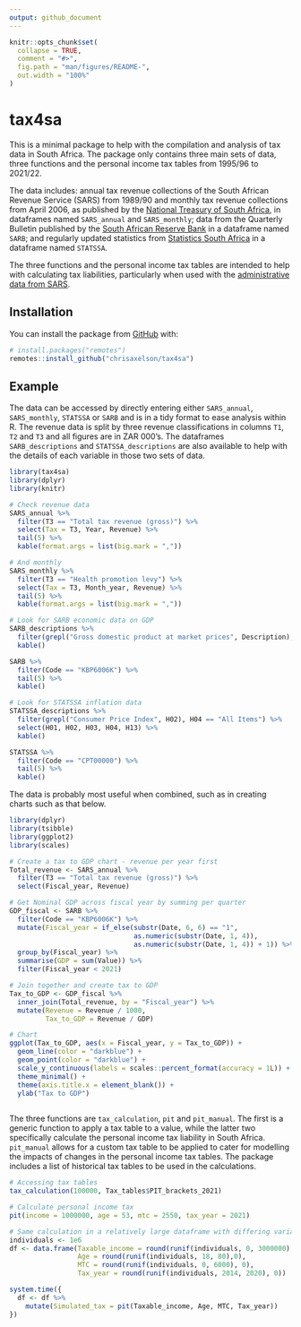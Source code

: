 ```yaml
---
output: github_document
---
```


<!-- README.md is generated from README.Rmd. Please edit that file -->

```r
knitr::opts_chunk$set(
  collapse = TRUE,
  comment = "#>",
  fig.path = "man/figures/README-",
  out.width = "100%"
)
```

# tax4sa

<!-- badges: start -->
<!-- badges: end -->

This is a minimal package to help with the compilation and analysis of tax data in South Africa. The package only contains three main sets of data, three functions and the personal income tax tables from 1995/96 to 2021/22. 

The data includes: annual tax revenue collections of the South African Revenue Service (SARS) from 1989/90 and monthly tax revenue collections from April 2006, as published by the [National Treasury of South Africa](http://www.treasury.gov.za/comm_media/press/monthly/default.aspx), in dataframes named `SARS_annual` and `SARS_monthly`; data from the Quarterly Bulletin published by the [South African Reserve Bank](https://www.resbank.co.za/en/home/publications/quarterly-bulletin1/download-information-from-xlsx-data-files) in a dataframe named `SARB`; and regularly updated statistics from [Statistics South Africa](http://www.statssa.gov.za/?page_id=1847) in a dataframe named `STATSSA`.

The three functions and the personal income tax tables are intended to help with calculating tax liabilities, particularly when used with the [administrative data from SARS](https://sa-tied.wider.unu.edu/sites/default/files/pdf/SATIED_WP36_Ebrahim_Axelson_March_2019.pdf).

## Installation

You can install the package from [GitHub](https://github.com/) with:

``` r
# install.packages("remotes")
remotes::install_github("chrisaxelson/tax4sa")
```
## Example

The data can be accessed by directly entering either `SARS_annual`, `SARS_monthly`, `STATSSA` or `SARB` and is in a tidy format to ease analysis within R. The revenue data is split by three revenue classifications in columns `T1`, `T2` and `T3` and all figures are in ZAR 000's. The dataframes `SARB_descriptions` and `STATSSA_descriptions` are also available to help with the details of each variable in those two sets of data.  

```r
library(tax4sa)
library(dplyr)
library(knitr)

# Check revenue data
SARS_annual %>% 
  filter(T3 == "Total tax revenue (gross)") %>% 
  select(Tax = T3, Year, Revenue) %>% 
  tail(5) %>% 
  kable(format.args = list(big.mark = ","))

# And monthly
SARS_monthly %>% 
  filter(T3 == "Health promotion levy") %>% 
  select(Tax = T3, Month_year, Revenue) %>% 
  tail(5) %>% 
  kable(format.args = list(big.mark = ","))

# Look for SARB economic data on GDP
SARB_descriptions %>% 
  filter(grepl("Gross domestic product at market prices", Description), Frequency == "K1") %>%
  kable()

SARB %>% 
  filter(Code == "KBP6006K") %>% 
  tail(5) %>% 
  kable()

# Look for STATSSA inflation data
STATSSA_descriptions %>% 
  filter(grepl("Consumer Price Index", H02), H04 == "All Items") %>%
  select(H01, H02, H03, H04, H13) %>% 
  kable()

STATSSA %>% 
  filter(Code == "CPT00000") %>% 
  tail(5) %>% 
  kable()


```

The data is probably most useful when combined, such as in creating charts such as that below. 

```r
library(dplyr)
library(tsibble)
library(ggplot2)
library(scales)

# Create a tax to GDP chart - revenue per year first
Total_revenue <- SARS_annual %>% 
  filter(T3 == "Total tax revenue (gross)") %>% 
  select(Fiscal_year, Revenue)

# Get Nominal GDP across fiscal year by summing per quarter
GDP_fiscal <- SARB %>% 
  filter(Code == "KBP6006K") %>% 
  mutate(Fiscal_year = if_else(substr(Date, 6, 6) == "1",
                               as.numeric(substr(Date, 1, 4)),
                               as.numeric(substr(Date, 1, 4)) + 1)) %>% 
  group_by(Fiscal_year) %>% 
  summarise(GDP = sum(Value)) %>% 
  filter(Fiscal_year < 2021)

# Join together and create tax to GDP
Tax_to_GDP <- GDP_fiscal %>% 
  inner_join(Total_revenue, by = "Fiscal_year") %>% 
  mutate(Revenue = Revenue / 1000,
         Tax_to_GDP = Revenue / GDP)

# Chart
ggplot(Tax_to_GDP, aes(x = Fiscal_year, y = Tax_to_GDP)) +
  geom_line(color = "darkblue") + 
  geom_point(color = "darkblue") +
  scale_y_continuous(labels = scales::percent_format(accuracy = 1L)) +
  theme_minimal() +
  theme(axis.title.x = element_blank()) +
  ylab("Tax to GDP") 
  
```

The three functions are `tax_calculation`, `pit` and `pit_manual`. The first is a generic function to apply a tax table to a value, while the latter two specifically calculate the personal income tax liability in South Africa. `pit_manual` allows for a custom tax table to be applied to cater for modelling the impacts of changes in the personal income tax tables. The package includes a list of historical tax tables to be used in the calculations. 

```r
# Accessing tax tables
tax_calculation(100000, Tax_tables$PIT_brackets_2021)

# Calculate personal income tax
pit(income = 1000000, age = 53, mtc = 2550, tax_year = 2021)

# Same calculation in a relatively large dataframe with differing variables
individuals <- 1e6
df <- data.frame(Taxable_income = round(runif(individuals, 0, 3000000),0),
                 Age = round(runif(individuals, 18, 80),0),
                 MTC = round(runif(individuals, 0, 6000), 0),
                 Tax_year = round(runif(individuals, 2014, 2020), 0))

system.time({
  df <- df %>% 
    mutate(Simulated_tax = pit(Taxable_income, Age, MTC, Tax_year))
})
```
